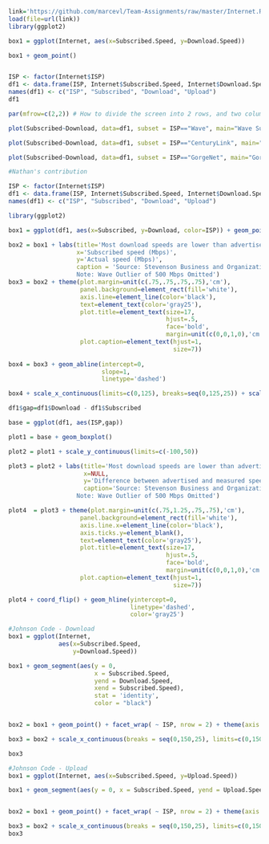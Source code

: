 

```r
link='https://github.com/marcevl/Team-Assignments/raw/master/Internet.RData'
load(file=url(link))
library(ggplot2)

box1 = ggplot(Internet, aes(x=Subscribed.Speed, y=Download.Speed))

box1 + geom_point()



```


```r
ISP <- factor(Internet$ISP)
df1 <- data.frame(ISP, Internet$Subscribed.Speed, Internet$Download.Speed, Internet$Upload.Speed)
names(df1) <- c("ISP", "Subscribed", "Download", "Upload")
df1
```

```r
par(mfrow=c(2,2)) # How to divide the screen into 2 rows, and two columns, with the boxplots first plotted by/across the rows:

plot(Subscribed~Download, data=df1, subset = ISP=="Wave", main="Wave Subscribed vs Download Speed") 

plot(Subscribed~Download, data=df1, subset = ISP=="CenturyLink", main="Century Link Subscribed vs Download Speed")

plot(Subscribed~Download, data=df1, subset = ISP=="GorgeNet", main="GorgeNet Subscribed vs Actual Download")

```


```r
#Nathan's contribution

ISP <- factor(Internet$ISP)
df1 <- data.frame(ISP, Internet$Subscribed.Speed, Internet$Download.Speed, Internet$Upload.Speed)
names(df1) <- c("ISP", "Subscribed", "Download", "Upload")

library(ggplot2)

box1 = ggplot(df1, aes(x=Subscribed, y=Download, color=ISP)) + geom_point()

box2 = box1 + labs(title='Most download speeds are lower than advertised',
                   x='Subscribed speed (Mbps)',
                   y='Actual speed (Mbps)',
                   caption = 'Source: Stevenson Business and Organization Internet Survey 
                   Note: Wave Outlier of 500 Mbps Omitted')
box3 = box2 + theme(plot.margin=unit(c(.75,.75,.75,.75),'cm'),
                    panel.background=element_rect(fill='white'),
                    axis.line=element_line(color='black'),
                    text=element_text(color='gray25'),
                    plot.title=element_text(size=17,
                                            hjust=.5,
                                            face='bold',
                                            margin=unit(c(0,0,1,0),'cm')),
                    plot.caption=element_text(hjust=1,
                                              size=7))
  
box4 = box3 + geom_abline(intercept=0, 
                          slope=1,
                          linetype='dashed')

box4 + scale_x_continuous(limits=c(0,125), breaks=seq(0,125,25)) + scale_y_continuous(limits=c(0,125), breaks=seq(0,125,25))
```

```r

df1$gap=df1$Download - df1$Subscribed

base = ggplot(df1, aes(ISP,gap)) 

plot1 = base + geom_boxplot()

plot2 = plot1 + scale_y_continuous(limits=c(-100,50))

plot3 = plot2 + labs(title='Most download speeds are lower than advertised',
                     x=NULL,
                     y='Difference between advertised and measured speeds',
                     caption='Source: Stevenson Business and Organization Internet Survey 
                   Note: Wave Outlier of 500 Mbps Omitted')

plot4  = plot3 + theme(plot.margin=unit(c(.75,1.25,.75,.75),'cm'),
                    panel.background=element_rect(fill='white'),
                    axis.line.x=element_line(color='black'),
                    axis.ticks.y=element_blank(),
                    text=element_text(color='gray25'),
                    plot.title=element_text(size=17,
                                            hjust=.5,
                                            face='bold',
                                            margin=unit(c(0,0,1,0),'cm')),
                    plot.caption=element_text(hjust=1,
                                              size=7))

plot4 + coord_flip() + geom_hline(yintercept=0,
                                  linetype='dashed',
                                  color='gray25')

```

```r
#Johnson Code - Download 
box1 = ggplot(Internet, 
              aes(x=Subscribed.Speed, 
                  y=Download.Speed))

box1 + geom_segment(aes(y = 0, 
                        x = Subscribed.Speed, 
                        yend = Download.Speed, 
                        xend = Subscribed.Speed), 
                        stat = 'identity', 
                        color = "black")


box2 = box1 + geom_point() + facet_wrap( ~ ISP, nrow = 2) + theme(axis.text.x = element_text(angle = 45, hjust = .7, vjust = .7), axis.title.y = element_text(vjust = 3), axis.title.x = element_text(vjust = -0.5), plot.caption = element_text(vjust = -0.5)) +labs(title = "Download Speed in Relation To Subscribed Speed", x = "Subscribed Speed", y = "Download Speed", caption = "Source:Stevenson Business and Organization Internet Survey")

box3 = box2 + scale_x_continuous(breaks = seq(0,150,25), limits=c(0,150))

box3
```
```r
#Johnson Code - Upload 
box1 = ggplot(Internet, aes(x=Subscribed.Speed, y=Upload.Speed))

box1 + geom_segment(aes(y = 0, x = Subscribed.Speed, yend = Upload.Speed, xend = Subscribed.Speed), stat = 'identity', color = "black")


box2 = box1 + geom_point() + facet_wrap( ~ ISP, nrow = 2) + theme(axis.text.x = element_text(angle = 45, hjust = .7, vjust = .7), axis.title.y = element_text(vjust = 3), axis.title.x = element_text(vjust = -0.5), plot.caption = element_text(vjust = -0.5)) +labs(title = "Upload Speed in Relation To Subscribed Speed", x = "Subscribed Speed", y = "Upload Speed", caption = "Source:Stevenson Business and Organization Internet Survey")

box3 = box2 + scale_x_continuous(breaks = seq(0,150,25), limits=c(0,150))
box3

```

